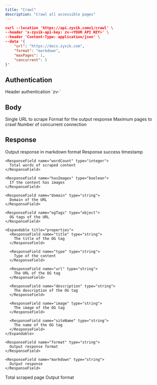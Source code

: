 ```yaml
---
title: "Crawl"
description: "Crawl all accessible pages"
---
```


```json
curl --location 'https://api.zyvik.comv1/crawl' \
--header 'x-zyvik-api-key: zv-<YOUR API KEY>' \
--header 'Content-Type: application/json' \
--data '{
    "url": "https://docs.zyvik.com",
    "format": "markdown", 
    "maxPages": 1,  
    "concurrent": 5
}'
```

## Authentication

<ParamField header="x-zyvik-api-key" type="string" required="yes">
  Header authentication `zv-<API KEY>`
</ParamField>

## Body

<ParamField body="url" type="string" required={true}>
  Single URL to scrape
</ParamField>

<ParamField body="format" type="string" default="markdown" required>
  Format for the output response
</ParamField>

<ParamField body="maxPages" type="integer" required={true} placeholder="Maximum page to crawl">
  Maximum pages to crawl
</ParamField>

<ParamField body="concurrent" type="integer">
  Number of concurrent connection
</ParamField>

## Response

<ResponseField name="markdown" type="string">
  Output response in markdown format
</ResponseField>

<ResponseField name="metadata" type="Metadata Object">
  <Expandable title="properties">
    <ResponseField name="timestamp" type="string">
      Response success timestamp
    </ResponseField>

    <ResponseField name="wordCount" type="integer">
      Total words of scraped content
    </ResponseField>

    <ResponseField name="hasImages" type="boolean">
      If the content has images
    </ResponseField>

    <ResponseField name="domain" type="string">
      Domain of the URL
    </ResponseField>

    <ResponseField name="ogTags" type="object">
      OG tags of the URL
    </ResponseField>

    <Expandable title="properties">
      <ResponseField name="title" type="string">
        The title of the OG tag
      </ResponseField>

      <ResponseField name="type" type="string">
        Type of the content
      </ResponseField>

      <ResponseField name="url" type="string">
        The URL of the OG tag
      </ResponseField>

      <ResponseField name="description" type="string">
        The description of the OG tag
      </ResponseField>

      <ResponseField name="image" type="string">
        The image of the OG tag
      </ResponseField>

      <ResponseField name="siteName" type="string">
        The name of the OG tag
      </ResponseField>
    </Expandable>

    <ResponseField name="format" type="string">
      Output response format
    </ResponseField>

    <ResponseField name="markdown" type="string">
      Output response
    </ResponseField>
  </Expandable>
</ResponseField>

<ResponseField name="pageScraped" type="integer">
  Total scraped page
</ResponseField>

<ResponseField name="format" type="string">
  Output format
</ResponseField>

##